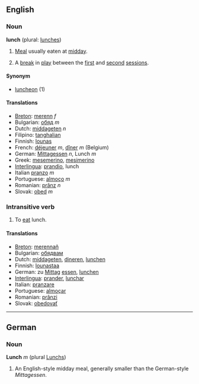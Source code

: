 ==English==
===Noun===
'''lunch''' (plural: [[lunches]])

# [[Meal]] usually eaten at [[midday]].
# {{Cricket}} A [[break]] in [[play]] between the [[first session|first]] and [[second session|second]] [[session]]s.

====Synonym====
* [[luncheon]] (1)

====Translations====
*[[Breton]]: [[merenn]] ''f''
*Bulgarian: [[обяд]] ''m''
*Dutch: [[middageten]] ''n''
*Filipino: [[tanghalian]]
*Finnish: [[lounas]]
*French: [[déjeuner]] ''m'', [[dîner]] ''m'' (Belgium)
*German: [[Mittagessen]] ''n'', Lunch ''m''
*Greek: [[mesemerino]], [[mesimerino]]
*[[Interlingua]]: [[prandio]], lunch
*Italian [[pranzo]] ''m''
*Portuguese: [[almoço]] ''m''
*Romanian: [[prânz]] ''n''
*Slovak: [[obed]] ''m''

===Intransitive verb===
# To [[eat]] lunch.

====Translations====
*[[Breton]]: [[merennañ]]
*Bulgarian: [[обядвам]]
*Dutch: [[middageten]], [[dineren]], [[lunchen]]
*Finnish: [[lounastaa]]
*German: zu [[Mittag]] [[essen]], [[lunchen]]
*[[Interlingua]]: [[prander]], [[lunchar]]
*Italian: [[pranzare]]
*Portuguese: [[almoçar]]
*Romanian: [[prânzi]]
*Slovak: [[obedovať]]

----

==German==
===Noun===
'''Lunch''' ''m'' (plural [[Lunchs]])

# An English-style midday meal, generally smaller than the German-style ''Mittagessen''.